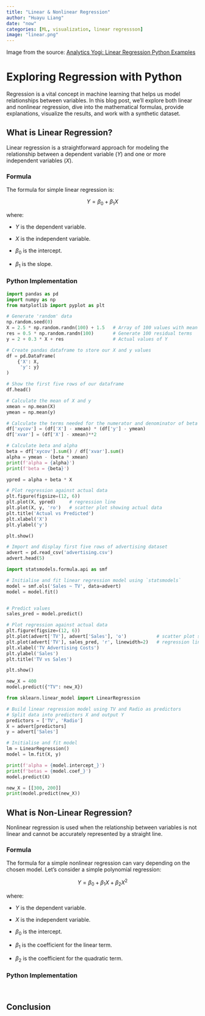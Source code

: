 ```yaml
---
title: "Linear & Nonlinear Regression"
author: "Huayu Liang"
date: "now"
categories: [ML, visualization, linear regressson]
image: "linear.png"
---
```


Image from the source: [Analytics Yogi: Linear Regression Python Examples](https://vitalflux.com/linear-regression-explained-python-sklearn-examples/)

# Exploring Regression with Python

Regression is a vital concept in machine learning that helps us model relationships between variables. In this blog post, we'll explore both linear and nonlinear regression, dive into the mathematical formulas, provide explanations, visualize the results, and work with a synthetic dataset.

## What is Linear Regression?

Linear regression is a straightforward approach for modeling the relationship between a dependent variable $(Y)$ and one or more independent variables $(X)$.

### Formula

The formula for simple linear regression is:

$$
Y = \beta_0 + \beta_1 X
$$

where:

-   $Y$ is the dependent variable.

-   $X$ is the independent variable.

-   $\beta_0$​ is the intercept.

-   $\beta_1$​ is the slope.

### Python Implementation

```python
import pandas as pd
import numpy as np
from matplotlib import pyplot as plt

# Generate 'random' data
np.random.seed(0)
X = 2.5 * np.random.randn(100) + 1.5   # Array of 100 values with mean = 1.5, stddev = 2.5
res = 0.5 * np.random.randn(100)       # Generate 100 residual terms
y = 2 + 0.3 * X + res                  # Actual values of Y

# Create pandas dataframe to store our X and y values
df = pd.DataFrame(
    {'X': X,
     'y': y}
)

# Show the first five rows of our dataframe
df.head()
```

```python
# Calculate the mean of X and y
xmean = np.mean(X)
ymean = np.mean(y)

# Calculate the terms needed for the numerator and denominator of beta
df['xycov'] = (df['X'] - xmean) * (df['y'] - ymean)
df['xvar'] = (df['X'] - xmean)**2

# Calculate beta and alpha
beta = df['xycov'].sum() / df['xvar'].sum()
alpha = ymean - (beta * xmean)
print(f'alpha = {alpha}')
print(f'beta = {beta}')
```

```python
ypred = alpha + beta * X

# Plot regression against actual data
plt.figure(figsize=(12, 6))
plt.plot(X, ypred)     # regression line
plt.plot(X, y, 'ro')   # scatter plot showing actual data
plt.title('Actual vs Predicted')
plt.xlabel('X')
plt.ylabel('y')

plt.show()
```

```python
# Import and display first five rows of advertising dataset
advert = pd.read_csv('advertising.csv')
advert.head(5)
```

```python
import statsmodels.formula.api as smf

# Initialise and fit linear regression model using `statsmodels`
model = smf.ols('Sales ~ TV', data=advert)
model = model.fit()


# Predict values
sales_pred = model.predict()

# Plot regression against actual data
plt.figure(figsize=(12, 6))
plt.plot(advert['TV'], advert['Sales'], 'o')           # scatter plot showing actual data
plt.plot(advert['TV'], sales_pred, 'r', linewidth=2)   # regression line
plt.xlabel('TV Advertising Costs')
plt.ylabel('Sales')
plt.title('TV vs Sales')

plt.show()
```

```python
new_X = 400
model.predict({"TV": new_X})
```

```python
from sklearn.linear_model import LinearRegression

# Build linear regression model using TV and Radio as predictors
# Split data into predictors X and output Y
predictors = ['TV', 'Radio']
X = advert[predictors]
y = advert['Sales']

# Initialise and fit model
lm = LinearRegression()
model = lm.fit(X, y)

print(f'alpha = {model.intercept_}')
print(f'betas = {model.coef_}')
model.predict(X)

new_X = [[300, 200]]
print(model.predict(new_X))
```

## What is Non-Linear Regression?

Nonlinear regression is used when the relationship between variables is not linear and cannot be accurately represented by a straight line.

### Formula

The formula for a simple nonlinear regression can vary depending on the chosen model. Let's consider a simple polynomial regression:

$$
Y = \beta_0 + \beta_1 X + \beta_2 X^2
$$

where:

-   $Y$ is the dependent variable.

-   $X$ is the independent variable.

-   $\beta_0$​ is the intercept.

-   $\beta_1$​ is the coefficient for the linear term.

-   $\beta_2$​ is the coefficient for the quadratic term.

### Python Implementation

```python

```

```python

```

## Conclusion
